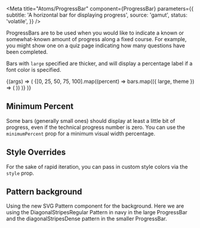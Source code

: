 

<Meta
  title="Atoms/ProgressBar"
  component={ProgressBar}
  parameters={{
    subtitle: 'A horizontal bar for displaying progress',
    source: 'gamut',
    status: 'volatile',
  }}
/>

ProgressBars are to be used when you would like to indicate a known or
somewhat-known amount of progress along a fixed course. For example, you
might show one on a quiz page indicating how many questions have been
completed.

Bars with `large` specified are thicker, and will display a
percentage label if a font color is specified.

<Canvas>
  <Story name="ProgressBar">
    {(args) => (
      <LayoutGrid columnGap="sm" rowGap="sm">
        {[0, 25, 50, 75, 100].map((percent) =>
          bars.map(({ large, theme }) => (
            <Column key={[percent, large, theme].join()} size={6}>
              <ProgressBar large={large} percent={percent} theme={theme} />
            </Column>
          ))
        )}
      </LayoutGrid>
    )}
  </Story>
</Canvas>

<Props of={ProgressBar} />

## Minimum Percent

Some bars (generally small ones) should display at least a little bit of
progress, even if the technical progress number is zero. You can use the
`minimumPercent` prop for a minimum visual width percentage.

<Canvas>
  <Story name="Minimum Percentage">
    <ProgressBar
      minimumPercent={number('Minimum Percent', 5)}
      percent={number('Percent', 0)}
      theme="blue"
    />
  </Story>
</Canvas>

## Style Overrides

For the sake of rapid iteration, you can pass in custom style colors via the
`style` prop.

<Canvas>
  <Story name="Style Overrides">
    <ProgressBar
      minimumPercent={number('Minimum Percent', 5)}
      large
      percent={number('Percent', 0)}
      style={{
        backgroundColor: colors.red[900],
        barColor: colors.red[600],
        fontColor: colors.white,
      }}
      theme="blue"
    />
  </Story>
</Canvas>

## Pattern background

Using the new SVG Pattern component for the background. Here we are using the DiagonalStripesRegular Pattern in navy in the large ProgressBar and the diagonalStripesDense pattern in the smaller ProgressBar.

<Canvas>
  <Story name="Stripe">
    <LayoutGrid columnGap="sm" rowGap="sm">
      <Column size={6}>
        <ProgressBar
          percent={50}
          pattern="diagonalStripesRegular"
          large
          theme="yellow"
        />
      </Column>
      <Column size={6}>
        <ProgressBar percent={50} pattern="diagonalStripesDense" theme="blue" />
      </Column>
    </LayoutGrid>
  </Story>
</Canvas>
